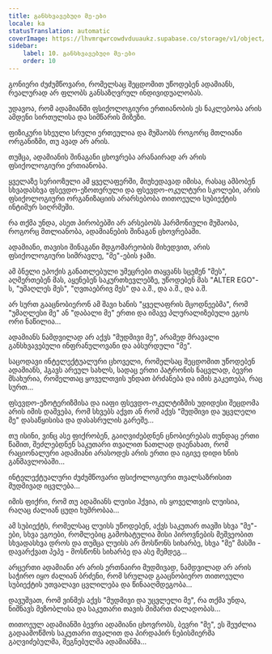 ```yaml
---
title: განსხვავებული მე-ები
locale: ka
statusTranslation: automatic
coverImage: https://lhvmrqwrcowdvduuaukz.supabase.co/storage/v1/object/public/strapi-uploads/small_cover-tratado-de-psicologia-revolucionaria.webp-5e15e1cec4e0ebebcde5d7fc7565d8fd.webp
sidebar:
    label: 10. განსხვავებული მე-ები
    order: 10
---
```

გონიერი ძუძუმწოვარი, რომელსაც შეცდომით უწოდებენ ადამიანს, რეალურად არ ფლობს განსაზღვრულ ინდივიდუალობას.

უდავოა, რომ ადამიანში ფსიქოლოგიური ერთიანობის ეს ნაკლებობა არის ამდენი სირთულისა და სიმწარის მიზეზი.

ფიზიკური სხეული სრული ერთეულია და მუშაობს როგორც მთლიანი ორგანიზმი, თუ ავად არ არის.

თუმცა, ადამიანის შინაგანი ცხოვრება არანაირად არ არის ფსიქოლოგიური ერთიანობა.

ყველაზე სერიოზული ამ ყველაფერში, მიუხედავად იმისა, რასაც ამბობენ სხვადასხვა ფსევდო-ეზოთერული და ფსევდო-ოკულტური სკოლები, არის ფსიქოლოგიური ორგანიზაციის არარსებობა თითოეული სუბიექტის ინტიმურ სიღრმეში.

რა თქმა უნდა, ასეთ პირობებში არ არსებობს ჰარმონიული მუშაობა, როგორც მთლიანობა, ადამიანების შინაგან ცხოვრებაში.

ადამიანი, თავისი შინაგანი მდგომარეობის მიხედვით, არის ფსიქოლოგიური სიმრავლე, "მე"-ების ჯამი.

ამ ბნელი ეპოქის განათლებული უმეცრები თაყვანს სცემენ "მეს", აღმერთებენ მას, აყენებენ საკურთხევლებზე, უწოდებენ მას "ALTER EGO"-ს, "უმაღლეს მეს", "ღვთაებრივ მეს" და ა.შ., და ა.შ., და ა.შ.

არ სურთ გააცნობიერონ ამ შავი ხანის "ყველაფრის მცოდნეებმა", რომ "უმაღლესი მე" ან "დაბალი მე" ერთი და იმავე პლურალიზებული ეგოს ორი ნაწილია...

ადამიანს ნამდვილად არ აქვს "მუდმივი მე", არამედ მრავალი განსხვავებული ინფრანულოვანი და აბსურდული "მე".

საცოდავი ინტელექტუალური ცხოველი, რომელსაც შეცდომით უწოდებენ ადამიანს, ჰგავს არეულ სახლს, სადაც ერთი პატრონის ნაცვლად, ბევრი მსახურია, რომელთაც ყოველთვის უნდათ ბრძანება და იმის გაკეთება, რაც სურთ...

ფსევდო-ეზოტერიზმისა და იაფი ფსევდო-ოკულტიზმის უდიდესი შეცდომა არის იმის დაშვება, რომ სხვებს აქვთ ან რომ აქვს "მუდმივი და უცვლელი მე" დასაწყისისა და დასასრულის გარეშე...

თუ ისინი, ვინც ასე ფიქრობენ, გაიღვიძებდნენ ცნობიერებას თუნდაც ერთი წამით, შეძლებდნენ საკუთარი თვალით ნათლად დაენახათ, რომ რაციონალური ადამიანი არასოდეს არის ერთი და იგივე დიდი ხნის განმავლობაში...

ინტელექტუალური ძუძუმწოვარი ფსიქოლოგიური თვალსაზრისით მუდმივად იცვლება...

იმის ფიქრი, რომ თუ ადამიანს ლუისი ჰქვია, ის ყოველთვის ლუისია, რაღაც ძალიან ცუდი ხუმრობაა...

ამ სუბიექტს, რომელსაც ლუისს უწოდებენ, აქვს საკუთარ თავში სხვა "მე"-ები, სხვა ეგოები, რომლებიც გამოხატულია მისი პიროვნების მეშვეობით სხვადასხვა დროს და თუმცა ლუისს არ მოსწონს სიხარბე, სხვა "მე" მასში - დავარქვათ პეპე - მოსწონს სიხარბე და ასე შემდეგ...

არცერთი ადამიანი არ არის ერთნაირი მუდმივად, ნამდვილად არ არის საჭირო იყო ძალიან ბრძენი, რომ სრულად გააცნობიერო თითოეული სუბიექტის უთვალავი ცვლილება და წინააღმდეგობა...

დავუშვათ, რომ ვინმეს აქვს "მუდმივი და უცვლელი მე", რა თქმა უნდა, ნიშნავს მეზობლისა და საკუთარი თავის მიმართ ძალადობას...

თითოეულ ადამიანში ბევრი ადამიანი ცხოვრობს, ბევრი "მე", ეს შეუძლია გადაამოწმოს საკუთარი თვალით და პირდაპირ ნებისმიერმა გაღვიძებულმა, შეგნებულმა ადამიანმა...

